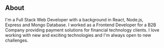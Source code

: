 ## About

I'm a Full Stack Web Developer with a background in React, Node.js, Express and Mongo Database. I worked as a Frontend Developer for a B2B Company providing payment solutions for financial technology clients. I love working with new and exciting technologies and I'm always open to new challenges.